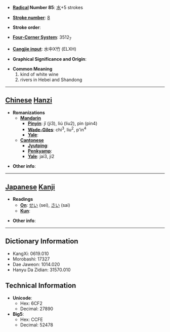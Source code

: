 * '''[[Wiktionary:Chinese radical index| Radical]] Number 85''': [[Wiktionary:Chinese radical index 水|水]]+5 strokes

* '''[[Wiktionary:Chinese total strokes index|Stroke number]]''': [[Wiktionary:Chinese total strokes index 8|8]]

* '''Stroke order''': 

* '''[[Wiktionary:Chinese four corner index|Four-Corner System]]''': 3512<sub>7</sub>

* '''[[Wiktionary:Chinese Cangjie index|Cangjie input]]''': 水中X竹 (ELXH)

* '''Graphical Significance and Origin''': 

* '''Common Meaning'''
*#kind of white wine
*# rivers in Hebei and Shandong


----

== [[Chinese]] [[Hanzi]] ==

* '''Romanizations'''
** '''[[Mandarin]]'''
*** '''[[Pinyin]]''': jǐ (ji3), liú (liu2), pìn (pin4)
*** '''[[Wade-Giles]]''': chi<sup>3</sup>, liu<sup>2</sup>, p'in<sup>4</sup>
*** '''[[Yale]]''': 
** '''[[Cantonese]]'''
*** '''[[Jyutping]]''':
*** '''[[Penkyamp]]''': 
*** '''[[Yale]]''': jai3, ji2

* '''Other info''': 

----

== [[Japanese]] [[Kanji]] ==

* '''Readings'''
** '''[[On]]''': [[せい]] (sei), [[さい]] (sai)
** '''[[Kun]]''': 

* '''Other info''':  

----

== Dictionary Information ==

* KangXi: 0619.010
* Morobashi: 17327
* Dae Jaweon: 1014.020
* Hanyu Da Zidian: 31570.010

== Technical Information ==

* '''Unicode''':
** Hex: 6CF2
** Decimal: 27890
* '''Big5''':
** Hex: CCFE
** Decimal: 52478